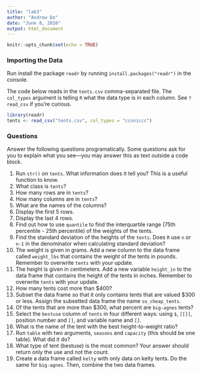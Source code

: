 ---
title: "lab3"
author: "Andrew Do"
date: "June 8, 2016"
output: html_document
---

```{r setup, include=FALSE}
knitr::opts_chunk$set(echo = TRUE)
```

### Importing the Data
Run install the package `readr` by running `install.packages("readr")` in the console.

The code below reads in the `tents.csv` comma-separated file.  The `col_types` argument is telling `R` what the data type is in each column.  See `?read_csv` if you're curious.
```{r}
library(readr)
tents <- read_csv("tents.csv", col_types = "ccnniccc")
```

### Questions
Answer the following questions programatically.  Some questions ask for you to explain what you see---you may answer this as text outside a code block.

1. Run `str()` on `tents`.  What information does it tell you? This is a useful function to know.
2. What class is `tents`?
3. How many rows are in `tents`?
4. How many columns are in `tents`?
5. What are the names of the columns?
6. Display the first 5 rows.
7. Display the last 4 rows.
8. Find out how to use `quantile` to find the interquartile range (75th percentile - 25th percentile) of the weights of the tents.
9. Find the standard deviation of the heights of the `tents`.  Does `R` use `n` or `n-1` in the denominator when calculating standard deviation?
10. The weight is given in grams.  Add a new column to the data frame called `weight_lbs` that contains the weight of the tents in pounds.  Remember to overwrite `tents` with your update.
11. The height is given in centimeters.  Add a new variable `height_in` to the data frame that contains the height of the tents in inches. Remember to overwrite `tents` with your update.
12. How many tents cost more than $400?
13. Subset the data frame so that it only contains tents that are valued $300 or less.  Assign the subsetted data frame the name `so_cheap_tents`.
14. Of the tents that are more than $300, what percent are `big-agnes` tents?
15. Select the `bestuse` column of `tents` in four different ways: using `$`, `[[]]`, position number and `[]`, and variable name and `[]`. 
16. What is the name of the tent with the best height-to-weight ratio?
17. Run `table` with two arguments, `seasons` and `capacity` (this should be one table).  What did it do?
18. What type of tent (bestuse) is the most common? Your answer should return only the use and not the count.
19. Create a data frame called `kelty` with only data on kelty tents.  Do the same for `big-agnes`.  Then, combine the two data frames.
